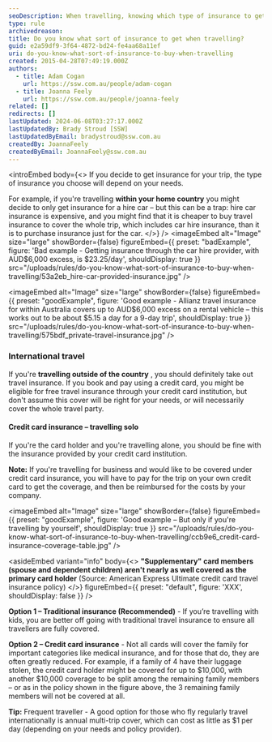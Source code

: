 ```yaml
---
seoDescription: When travelling, knowing which type of insurance to get can be crucial - whether it's travel insurance or car hire insurance, make informed decisions to protect your trip.
type: rule
archivedreason:
title: Do you know what sort of insurance to get when travelling?
guid: e2a59df9-3f64-4872-bd24-fe4aa68a11ef
uri: do-you-know-what-sort-of-insurance-to-buy-when-travelling
created: 2015-04-28T07:49:19.000Z
authors:
  - title: Adam Cogan
    url: https://ssw.com.au/people/adam-cogan
  - title: Joanna Feely
    url: https://ssw.com.au/people/joanna-feely
related: []
redirects: []
lastUpdated: 2024-06-08T03:27:17.000Z
lastUpdatedBy: Brady Stroud [SSW]
lastUpdatedByEmail: bradystroud@ssw.com.au
createdBy: JoannaFeely
createdByEmail: JoannaFeely@ssw.com.au
---
```


<introEmbed
  body={<>
If you decide to get insurance for your trip, the type of insurance you choose will depend on your needs.

For example, if you're travelling **within your home country** you might decide to only get insurance for a hire car – but this can be a trap: hire car insurance is expensive, and you might find that it is cheaper to buy travel insurance to cover the whole trip, which includes car hire insurance, than it is to purchase insurance just for the car.
  </>}
/>
<imageEmbed
  alt="Image"
  size="large"
  showBorder={false}
  figureEmbed={{
    preset: "badExample",
    figure: 'Bad example - Getting insurance through the car hire provider, with AUD$6,000 excess, is $23.25/day',
    shouldDisplay: true
  }}
  src="/uploads/rules/do-you-know-what-sort-of-insurance-to-buy-when-travelling/53a2eb_hire-car-provided-insurance.jpg"
/>

<imageEmbed
  alt="Image"
  size="large"
  showBorder={false}
  figureEmbed={{
    preset: "goodExample",
    figure: 'Good example - Allianz travel insurance for within Australia covers up to AUD$6,000 excess on a rental vehicle – this works out to be about $5.15 a day for a 9-day trip',
    shouldDisplay: true
  }}
  src="/uploads/rules/do-you-know-what-sort-of-insurance-to-buy-when-travelling/575bdf_private-travel-insurance.jpg"
/>

### International travel

If you're **travelling outside of the country** , you should definitely take out travel insurance. If you book and pay using a credit card, you might be eligible for free travel insurance through your credit card institution, but don't assume this cover will be right for your needs, or will necessarily cover the whole travel party.

#### Credit card insurance – travelling solo

If you're the card holder and you're travelling alone, you should be fine with the insurance provided by your credit card institution.

**Note:** If you're travelling for business and would like to be covered under credit card insurance, you will have to pay for the trip on your own credit card to get the coverage, and then be reimbursed for the costs by your company.

<imageEmbed
  alt="Image"
  size="large"
  showBorder={false}
  figureEmbed={{
    preset: "goodExample",
    figure: 'Good example – But only if you\'re travelling by yourself',
    shouldDisplay: true
  }}
  src="/uploads/rules/do-you-know-what-sort-of-insurance-to-buy-when-travelling/ccb9e6_credit-card-insurance-coverage-table.jpg"
/>

<asideEmbed
  variant="info"
  body={<>
    **"Supplementary" card members (spouse and dependent children) aren't nearly as well covered as the primary card holder** (Source: American Express Ultimate credit card travel insurance policy)
  </>}
  figureEmbed={{
    preset: "default",
    figure: 'XXX',
    shouldDisplay: false
  }}
/>

**Option 1 – Traditional insurance (Recommended)** - If you’re travelling with kids, you are better off going with traditional travel insurance to ensure all travellers are fully covered.

**Option 2 – Credit card insurance** - Not all cards will cover the family for important categories like medical insurance, and for those that do, they are often greatly reduced. For example, if a family of 4 have their luggage stolen, the credit card holder might be covered for up to $10,000, with another $10,000 coverage to be split among the remaining family members – or as in the policy shown in the figure above, the 3 remaining family members will not be covered at all.

**Tip:** Frequent traveller - A good option for those who fly regularly travel internationally is annual multi-trip cover, which can cost as little as $1 per day (depending on your needs and policy provider).
